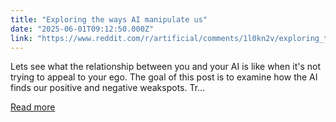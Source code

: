 ```yaml
---
title: "Exploring the ways AI manipulate us"
date: "2025-06-01T09:12:50.000Z"
link: "https://www.reddit.com/r/artificial/comments/1l0kn2v/exploring_the_ways_ai_manipulate_us/"
---
```


Lets see what the relationship between you and your AI is like when it's not trying to appeal to your ego. The goal of this post is to examine how the AI finds our positive and negative weakspots.
 Tr...

[Read more](https://www.reddit.com/r/artificial/comments/1l0kn2v/exploring_the_ways_ai_manipulate_us/)
